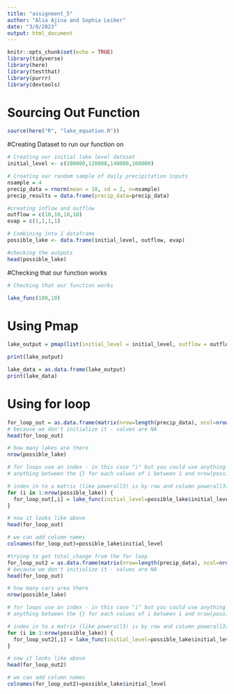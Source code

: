 ```yaml
---
title: "assignment_5"
author: "Alia Ajina and Sophia Leiker"
date: "3/8/2023"
output: html_document
---
```


```r
knitr::opts_chunk$set(echo = TRUE)
library(tidyverse)
library(here)
library(testthat)
library(purrr)
library(devtools)
```

# Sourcing Out Function
```r
source(here("R", "lake_equation.R"))
```

#Creating Dataset to run our function on
```r
# Creating our initial lake level dataset
initial_level <- c(100000,120000,140000,160000)

# Creating our random sample of daily precipitation inputs
nsample = 4
precip_data = rnorm(mean = 10, sd = 2, n=nsample)
precip_results = data.frame(precip_data=precip_data)

#creating inflow and outflow 
outflow = c(10,10,10,10)
evap = c(1,1,1,1)

# Combining into 1 dataframe
possible_lake <- data.frame(initial_level, outflow, evap)

#checking the outputs
head(possible_lake)
```
#Checking that our function works
```r
# Checking that our function works

lake_func(100,10)
```


# Using Pmap
```r

lake_output = pmap(list(initial_level = initial_level, outflow = outflow, evap = evap), lake_func, precip_data = precip_data)

print(lake_output)

lake_data = as.data.frame(lake_output)
print(lake_data)
```

# Using for loop
```r

for_loop_out = as.data.frame(matrix(nrow=length(precip_data), ncol=nrow(possible_lake)))
# because we don't initialize it - values are NA
head(for_loop_out)

# how many lakes are there
nrow(possible_lake)

# for loops use an index - in this case "i" but you could use anything - it repeats
# anything between the {} for each values of i between 1 and nrow(possible_car) (which is 3 in our case)

# index in to a matrix (like powerall3) is by row and column powerall3[2,5] is 2nd row and 5th column
for (i in 1:nrow(possible_lake)) {
  for_loop_out[,i] = lake_func(initial_level=possible_lake$initial_level[i], outflow = possible_lake$outflow[i],evap = possible_lake$evap[i], precip_data = precip_data)
}

# now it looks like above
head(for_loop_out)

# we can add column names
colnames(for_loop_out)=possible_lake$initial_level

```

```r
#trying to get total_change from the for loop
for_loop_out2 = as.data.frame(matrix(nrow=length(precip_data), ncol=nrow(possible_lake)))
# because we don't initialize it - values are NA
head(for_loop_out)

# how many cars area there
nrow(possible_lake)

# for loops use an index - in this case "i" but you could use anything - it repeats
# anything between the {} for each values of i between 1 and nrow(possible_car) (which is 3 in our case)

# index in to a matrix (like powerall3) is by row and column powerall3[2,5] is 2nd row and 5th column
for (i in 1:nrow(possible_lake)) {
  for_loop_out2[,i] = lake_func(initial_level=possible_lake$initial_level[i], outflow = possible_lake$outflow[i],evap = possible_lake$evap[i], precip_data = precip_data)
}

# now it looks like above
head(for_loop_out2)

# we can add column names
colnames(for_loop_out2)=possible_lake$initial_level

```

